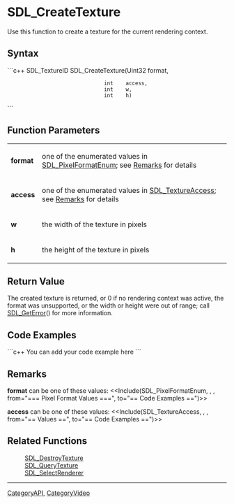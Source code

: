 <!-- pragma section-numbers off -->
<!-- pragma disable-camelcase -->

= SDL_CreateTexture =
Use this function to create a texture for the current rendering context.


== Syntax ==
```c++
SDL_TextureID SDL_CreateTexture(Uint32 format,
                                int    access, 
                                int    w,
                                int    h)
```

== Function Parameters ==
{|
|'''format'''
|one of the enumerated values in [[SDL_PixelFormatEnum]]; see [[#format|Remarks]] for details
|-
|'''access'''
|one of the enumerated values in [[SDL_TextureAccess]]; see [[#access|Remarks]] for details
|-
|'''w'''
|the width of the texture in pixels
|-
|'''h'''
|the height of the texture in pixels
|}

== Return Value ==
The created texture is returned, or 0 if no rendering context was active, the format was unsupported, or the width or height were out of range; call [[SDL_GetError]]() for more information. 

== Code Examples ==
```c++
You can add your code example here
```

== Remarks ==
<span id="format"></span> '''format''' can be one of these values:
<<Include(SDL_PixelFormatEnum, , , from="=== Pixel Format Values ===", to="== Code Examples ==")>>

<span id="access"></span> '''access''' can be one of these values:
<<Include(SDL_TextureAccess, , , from="== Values ==", to="== Code Examples ==")>>

== Related Functions ==
:[[SDL_DestroyTexture]]
:[[SDL_QueryTexture]]
:[[SDL_SelectRenderer]]

----
[[CategoryAPI]], [[CategoryVideo]]
